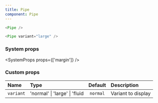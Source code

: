 ```yaml
---
title: Pipe
component: Pipe
---
```


```js live
<Pipe />
```

```js live
<Pipe variant="large" />
```

### System props

<SystemProps props={['margin']} />

### Custom props

| Name      | Type                          | Default  | Description        |
| :-------- | :---------------------------- | :------: | :----------------- |
| `variant` | 'normal' \| 'large' \| 'fluid | `normal` | Variant to display |
